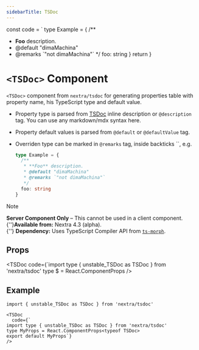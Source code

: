 ```yaml
---
sidebarTitle: TSDoc
---
```


  const code = `
type Example = {
  /**
   * **Foo** description.
   * @default "dimaMachina"
   * @remarks \`"not dimaMachina"\`
   */
  foo: string
}
  return <TSDoc code={code} />
}

# `<TSDoc>` Component

`<TSDoc>` component from `nextra/tsdoc` for generating properties table with
property name, his TypeScript type and default value.

- Property type is parsed from [TSDoc](https://tsdoc.org) inline description or
  `@description` tag. You can use any markdown/mdx syntax here.
- Property default values is parsed from `@default` or `@defaultValue` tag.
- Overriden type can be marked in `@remarks` tag, inside backticks \`\`, e.g.

  ```ts filename="Example of overriden type"
  type Example = {
    /**
     * **Foo** description.
     * @default "dimaMachina"
     * @remarks `"not dimaMachina"`
     */
    foo: string
  }
  ```

  <RemarksExample />

> [!NOTE]
>
> **Server Component Only** – This cannot be used in a client
> component.<br />{''}**Available from:** Nextra 4.3 (alpha).<br />{''}
> **Dependency:** Uses TypeScript Compiler API from
> [`ts-morph`](https://github.com/dsherret/ts-morph).

## Props

<TSDoc
  code={`import type { unstable_TSDoc as TSDoc } from 'nextra/tsdoc'
type $ = React.ComponentProps<typeof TSDoc>
/>

## Example

```mdx
import { unstable_TSDoc as TSDoc } from 'nextra/tsdoc'

<TSDoc
  code={`
import type { unstable_TSDoc as TSDoc } from 'nextra/tsdoc'
type MyProps = React.ComponentProps<typeof TSDoc>
export default MyProps`}
/>
```
